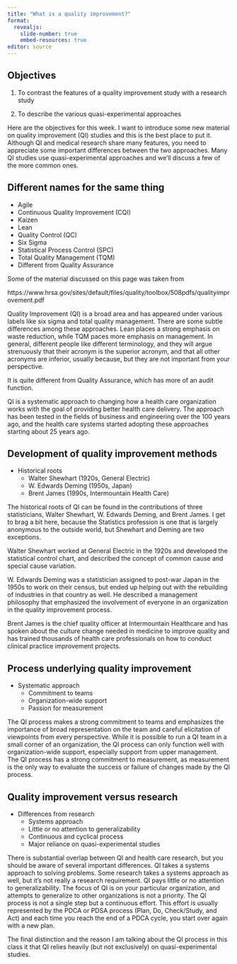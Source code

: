```yaml
---
title: "What is a quality improvement?"
format: 
  revealjs:
    slide-number: true
    embed-resources: true
editor: source
---
```


## Objectives

1. To contrast the features of a quality improvement study with a research study

2. To describe the various quasi-experimental approaches

::: notes
Here are the objectives for this week. I want to introduce some new material on quality improvement (QI) studies and this is the best place to put it. Although QI and medical research share many features, you need to appreciate some important differences between the two approaches. Many QI studies use quasi-experimental approaches and we'll discuss a few of the more common ones.
:::

## Different names for the same thing {.smaller}

-   Agile
-   Continuous Quality Improvement (CQI)
-   Kaizen
-   Lean
-   Quality Control (QC)
-   Six Sigma
-   Statistical Process Control (SPC)
-   Total Quality Management (TQM)
-   Different from Quality Assurance

::: notes
Some of the material discussed on this page was taken from

https://www.hrsa.gov/sites/default/files/quality/toolbox/508pdfs/qualityimprovement.pdf

Quality Improvement (QI) is a broad area and has appeared under various labels like six sigma and total quality management. There are some subtle differences among these approaches. Lean places a strong emphasis on waste reduction, while TQM paces more emphasis on management. In general, different people like different terminology, and they will argue strenuously that their acronym is the superior acronym, and that all other acronyms are inferior, usually because, but they are not important from your perspective.

It is quite different from Quality Assurance, which has more of an audit function.

QI is a systematic approach to changing how a health care organization works with the goal of providing better health care delivery. The approach has been tested in the fields of business and engineering over the 100 years ago, and the health care systems started adopting these approaches starting about 25 years ago.
:::

## Development of quality improvement methods

-   Historical roots
    -   Walter Shewhart (1920s, General Electric)
    -   W. Edwards Deming (1950s, Japan)
    -   Brent James (1990s, Intermountain Health Care)

::: notes
The historical roots of QI can be found in the contributions of three statisticians, Walter Shewhart, W. Edwards Deming, and Brent James. I get to brag a bit here, because the Statistics profession is one that is largely anonymous to the outside world, but Shewhart and Deming are two exceptions.

Walter Shewhart worked at General Electric in the 1920s and developed the statistical control chart, and described the concept of common cause and special cause variation. 

W. Edwards Deming was a statistician assigned to post-war Japan in the 1950s to work on their census, but ended up helping out with the rebuilding of industries in that country as well. He described a management philosophy that emphasized the involvement of everyone in an organization in the quality improvement process. 

Brent James is the chief quality officer at Intermountain Healthcare and has spoken about the culture change needed in medicine to improve quality and has trained thousands of health care professionals on how to conduct clinical practice improvement projects.
:::

## Process underlying quality improvement

-   Systematic approach
    -   Commitment to teams
    -   Organization-wide support
    -   Passion for measurement

::: notes
The QI process makes a strong commitment to teams and emphasizes the importance of broad representation on the team and careful elicitation of viewpoints from every perspective. While it is possible to run a QI team in a small corner of an organization, the QI process can only function well with organization-wide support, especially support from upper management. The QI process has a strong commitment to measurement, as measurement is the only way to evaluate the success or failure of changes made by the QI process.
:::

## Quality improvement versus research

-   Differences from research
    -   Systems approach
    -   Little or no attention to generalizability
    -   Continuous and cyclical process
    -   Major reliance on quasi-experimental studies

::: notes
There is substantial overlap between QI and health care research, but you should be aware of several important differences. QI takes a systems approach to solving problems. Some research takes a systems approach as well, but it's not really a research requirement. QI pays little or no attention to generalizability. The focus of QI is on your particular organization, and attempts to generalize to other organizations is not a priority. The QI process is not a single step but a continuous effort. This effort is usually represented by the PDCA or PDSA process (Plan, Do, Check/Study, and Act) and each time you reach the end of a PDCA cycle, you start over again with a new plan.

The final distinction and the reason I am talking about the QI process in this class it that QI relies heavily (but not exclusively) on quasi-experimental studies.
:::
